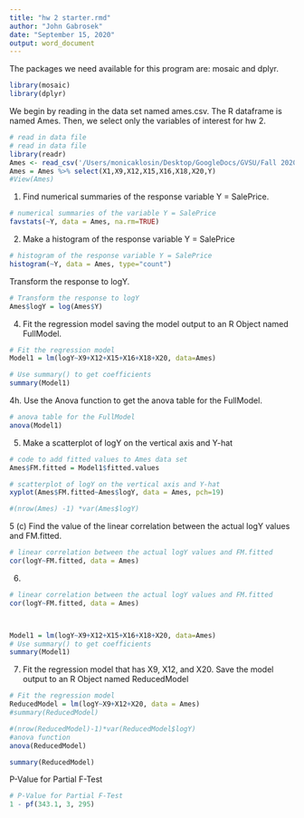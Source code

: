 ```yaml
---
title: "hw 2 starter.rmd"
author: "John Gabrosek"
date: "September 15, 2020"
output: word_document
---
```


The packages we need available for this program are: mosaic and dplyr.  

```r
library(mosaic)
library(dplyr)

```

We begin by reading in the data set named ames.csv.  The R dataframe is named Ames.  Then, we select only the variables of interest for hw 2.

```r
# read in data file
# read in data file
library(readr)
Ames <- read_csv('/Users/monicaklosin/Desktop/GoogleDocs/GVSU/Fall 2020/STA321/R-assignments/hw2/ames.csv')
Ames = Ames %>% select(X1,X9,X12,X15,X16,X18,X20,Y)
#View(Ames)
```

1.	Find numerical summaries of the response variable Y = SalePrice.  

```r
# numerical summaries of the variable Y = SalePrice
favstats(~Y, data = Ames, na.rm=TRUE)
```

2.	Make a histogram of the response variable Y = SalePrice

```r
# histogram of the response variable Y = SalePrice
histogram(~Y, data = Ames, type="count")
```

Transform the response to logY.

```r
# Transform the response to logY
Ames$logY = log(Ames$Y)
```

4.	Fit the regression model saving the model output to an R Object named FullModel.    

```r
# Fit the regression model
Model1 = lm(logY~X9+X12+X15+X16+X18+X20, data=Ames)

# Use summary() to get coefficients
summary(Model1)
```

4h.	Use the Anova function to get the anova table for the FullModel.     

```r
# anova table for the FullModel
anova(Model1)

```

5.	Make a scatterplot of logY on the vertical axis and Y-hat  

```r
# code to add fitted values to Ames data set
Ames$FM.fitted = Model1$fitted.values

# scatterplot of logY on the vertical axis and Y-hat
xyplot(Ames$FM.fitted~Ames$logY, data = Ames, pch=19)

#(nrow(Ames) -1) *var(Ames$logY)
```

5 (c)	Find the value of the linear correlation between the actual logY values and FM.fitted.     

```r
# linear correlation between the actual logY values and FM.fitted
cor(logY~FM.fitted, data = Ames)
```


6. 

```r
# linear correlation between the actual logY values and FM.fitted
cor(logY~FM.fitted, data = Ames)



Model1 = lm(logY~X9+X12+X15+X16+X18+X20, data=Ames)
# Use summary() to get coefficients
summary(Model1)


```


7. Fit the regression model that has X9, X12, and X20. Save the model output to an R Object named ReducedModel

```r
# Fit the regression model
ReducedModel = lm(logY~X9+X12+X20, data = Ames)
#summary(ReducedModel)

#(nrow(ReducedModel)-1)*var(ReducedModel$logY)
#anova function
anova(ReducedModel)

summary(ReducedModel)
```

P-Value for Partial F-Test

```r
# P-Value for Partial F-Test
1 - pf(343.1, 3, 295)


```